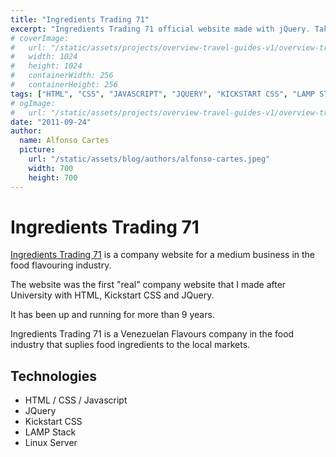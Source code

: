 ```yaml
---
title: "Ingredients Trading 71"
excerpt: "Ingredients Trading 71 official website made with jQuery. Take a look at how it was made, what technologies where used and why..."
# coverImage: 
#   url: "/static/assets/projects/overview-travel-guides-v1/overview-travel-guides-v1-icon.png"
#   width: 1024
#   height: 1024
#   containerWidth: 256
#   containerHeight: 256
tags: ["HTML", "CSS", "JAVASCRIPT", "JQUERY", "KICKSTART CSS", "LAMP STACK"]
# ogImage:
#   url: "/static/assets/projects/overview-travel-guides-v1/overview-travel-guides-v1-icon.png"
date: "2011-09-24"
author:
  name: Alfonso Cartes
  picture: 
    url: "/static/assets/blog/authors/alfonso-cartes.jpeg"
    width: 700
    height: 700
---
```


# Ingredients Trading 71

[Ingredients Trading 71](http://www.ingredients71.com) is a company website for a medium business in the food flavouring industry.

The website was the first "real" company website that I made after University with HTML, Kickstart CSS and JQuery.

It has been up and running for more than 9 years.

Ingredients Trading 71 is a Venezuelan Flavours company in the food industry that suplies food ingredients to the local markets.

## Technologies

- HTML / CSS / Javascript
- JQuery
- Kickstart CSS
- LAMP Stack
- Linux Server